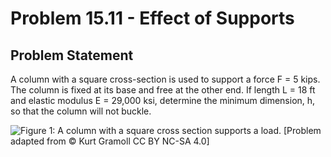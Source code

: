 # Problem 15.11 - Effect of Supports {.unnumbered}

## Problem Statement

A column with a square cross-section is used to support a force F = 5 kips. The column is fixed at its base and free at the other end. If length L = 18 ft and elastic modulus E = 29,000 ksi, determine the minimum dimension, h, so that the column will not buckle.

![Figure 1: A column with a square cross section supports a load.](images/612.png){fig-alt="A column of length L has a square cross section hxh and is subjected to force F."}
\[Problem adapted from © Kurt Gramoll CC BY NC-SA 4.0\]